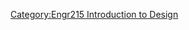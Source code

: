 {{Gallery
|width=180
|height=135
|title=Fall 2009 ENGR-215 Intro to Design Projects - CCAT and Network for a Health California
|lines=6
|Image:Bubbleboxfront.jpg|<big><center>'''[[CCAT_Bubble_Box|Bubble Box]]'''</center></big>Converts kinetic energy into electricity using a hand crank for means of education

|Image:Stage1.JPG|<big><center>'''[[CCAT_CCATBox|The CCAT Box]]'''</center></big>A composting toilet system to be used at CCAT 

|Image:RES_draftmaster_10.jpg|<big><center>'''[[CCAT_DraftMaster|DraftMaster]]'''</center></big>A clothes dryer that incorporates airflow and low energy to dry clothes

|Image:CCAT Pizza Box.jpg|<big><center>'''[[CCAT_Kitchen_effluent_particulate_filter|Kitchen Effluent filter]]'''</center></big>A filtration system that removes the particulate matter from the effluent of the CCAT kitchen sink

|Image:Switch_and_Swap.jpg|<big><center>'''[[CCAT_greywater_grease_trap|Greywater Grease Trap]]'''</center></big>An improved grease trap to keep fats, oils, and grease out of the CCAT greywater system

|Image:CCATcob_renovation_bench.jpg|<big><center>'''[[CCAT_cob_protection_and_beautification|Cob protection and beautification]]'''</center></big>A plaster that protects and beautifies the cob installations at CCAT 

|Image:Bikeblender.jpg|<big><center>'''[[Public_Health_Bike_Blender|Public Health Bike Blender]]'''</center></big>A portable pedal powered blender that uses a flexible drive-shaft for The Network for a Healthy California - Northcoast Region
}}<noinclude>


[[Category:Engr215 Introduction to Design]]
</noinclude>